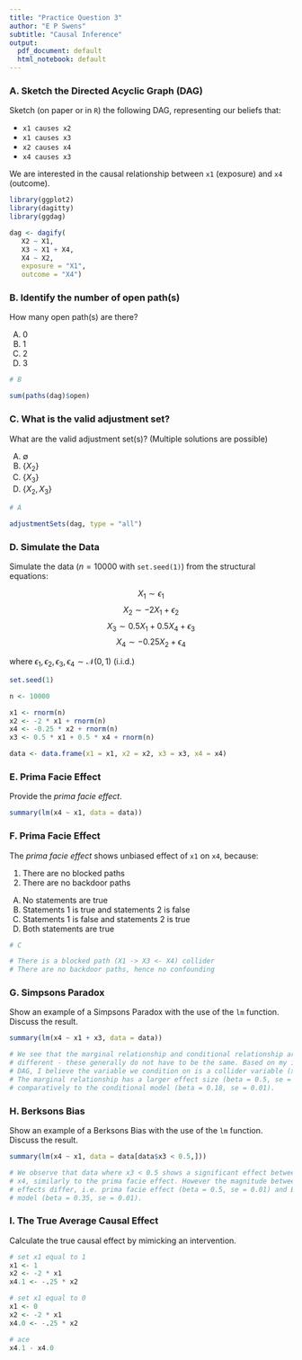 ```yaml
---
title: "Practice Question 3"
author: "E P Swens"
subtitle: "Causal Inference"
output:
  pdf_document: default
  html_notebook: default
---
```


### A. Sketch the Directed Acyclic Graph (DAG)

Sketch (on paper or in `R`) the following DAG, representing our beliefs that:

- `x1 causes x2`
- `x1 causes x3`
- `x2 causes x4`
- `x4 causes x3`

We are interested in the causal relationship between `x1` (exposure) and `x4` (outcome).

```r
library(ggplot2)
library(dagitty)
library(ggdag)

dag <- dagify(
   X2 ~ X1,
   X3 ~ X1 + X4,
   X4 ~ X2,
   exposure = "X1",
   outcome = "X4")
```


### B. Identify the number of open path(s) 

How many open path(s) are there?

A) 0
B) 1 
C) 2
D) 3

```r
# B

sum(paths(dag)$open)
```


### C. What is the valid adjustment set?

What are the valid adjustment set(s)? (Multiple solutions are possible)

A) $\emptyset$
B) $\{X_2\}$
C) $\{X_3\}$
D) $\{X_2, X_3\}$

```r
# A

adjustmentSets(dag, type = "all")
```


### D. Simulate the Data

Simulate the data ($n = 10000$ with `set.seed(1)`) from the structural equations:  

$$X_1 \sim \epsilon_1$$
$$X_2 \sim -2 X_1 + \epsilon_2$$
$$X_3 \sim 0.5X_1 + 0.5X_4 + \epsilon_3$$
$$X_4 \sim -0.25X_2 + \epsilon_4$$

where $\epsilon_1, \epsilon_2, \epsilon_3, \epsilon_4 \sim \mathcal{N}(0,1)$ (i.i.d.)


```r
set.seed(1)

n <- 10000

x1 <- rnorm(n)
x2 <- -2 * x1 + rnorm(n)
x4 <- -0.25 * x2 + rnorm(n)
x3 <- 0.5 * x1 + 0.5 * x4 + rnorm(n)

data <- data.frame(x1 = x1, x2 = x2, x3 = x3, x4 = x4)
```


### E. Prima Facie Effect

Provide the _prima facie effect_.

```r
summary(lm(x4 ~ x1, data = data))
```


### F. Prima Facie Effect

The _prima facie effect_ shows unbiased effect of `x1` on `x4`, because:

1. There are no blocked paths
2. There are no backdoor paths

A) No statements are true
B) Statements 1 is true and statements 2 is false
C) Statements 1 is false and statements 2 is true
D) Both statements are true

```r
# C

# There is a blocked path (X1 -> X3 <- X4) collider
# There are no backdoor paths, hence no confounding
```


### G. Simpsons Paradox

Show an example of a Simpsons Paradox with the use of the `lm` function. Discuss the result.

```r
summary(lm(x4 ~ x1 + x3, data = data))
```

```r
# We see that the marginal relationship and conditional relationship are 
# different - these generally do not have to be the same. Based on my initial 
# DAG, I believe the variable we condition on is a collider variable (x3).
# The marginal relationship has a larger effect size (beta = 0.5, se = 0.01) 
# comparatively to the conditional model (beta = 0.18, se = 0.01).
```


### H. Berksons Bias

Show an example of a Berksons Bias with the use of the `lm` function. Discuss the result.

```r
summary(lm(x4 ~ x1, data = data[data$x3 < 0.5,]))
```

```r
# We observe that data where x3 < 0.5 shows a significant effect between x1 and
# x4, similarly to the prima facie effect. However the magnitude between the 
# effects differ, i.e. prima facie effect (beta = 0.5, se = 0.01) and Berkson
# model (beta = 0.35, se = 0.01).
```


### I. The True Average Causal Effect

Calculate the true causal effect by mimicking an intervention. 

```r
# set x1 equal to 1
x1 <- 1
x2 <- -2 * x1
x4.1 <- -.25 * x2

# set x1 equal to 0
x1 <- 0
x2 <- -2 * x1
x4.0 <- -.25 * x2

# ace
x4.1 - x4.0
```



















